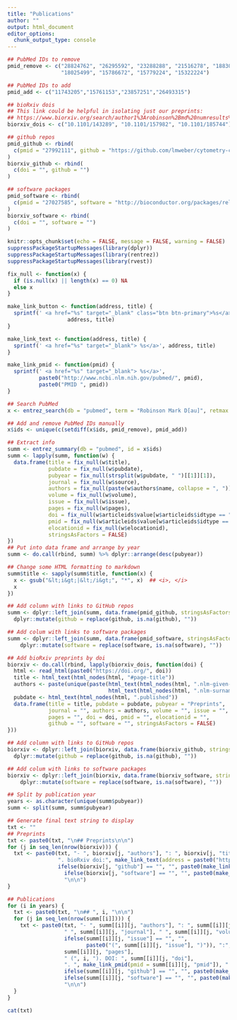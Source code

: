 ```yaml
---
title: "Publications"
author: ""
output: html_document
editor_options: 
  chunk_output_type: console
---
```


```r
## PubMed IDs to remove
pmid_remove <- c("28824762", "26295592", "23288288", "21516278", "18830830", 
                 "18025499", "15786672", "15779224", "15322224")

## PubMed IDs to add
pmid_add <- c("11743205","15761153","23857251","26493315")

## bioRxiv dois
## This link could be helpful in isolating just our preprints:
## https://www.biorxiv.org/search/author1%3Arobinson%2Bmd%20numresults%3A100%20sort%3Apublication-date%20direction%3Adescending%20format_result%3Astandard
biorxiv_dois <- c("10.1101/143289", "10.1101/157982", "10.1101/185744")

## github repos
pmid_github <- rbind(
  c(pmid = "27992111", github = "https://github.com/lmweber/cytometry-clustering-comparison")
)
biorxiv_github <- rbind(
  c(doi = "", github = "")
)

## software packages
pmid_software <- rbind(
  c(pmid = "27027585", software = "http://bioconductor.org/packages/release/bioc/html/iCOBRA.html")
)
biorxiv_software <- rbind(
  c(doi = "", software = "")
)
```


```r
knitr::opts_chunk$set(echo = FALSE, message = FALSE, warning = FALSE)
suppressPackageStartupMessages(library(dplyr))
suppressPackageStartupMessages(library(rentrez))
suppressPackageStartupMessages(library(rvest))
```

```r
fix_null <- function(x) {
  if (is.null(x) || length(x) == 0) NA
  else x
}

make_link_button <- function(address, title) {
  sprintf(' <a href="%s" target="_blank" class="btn btn-primary">%s</a>', 
                   address, title)
}

make_link_text <- function(address, title) {
  sprintf(' <a href="%s" target="_blank"> %s</a>', address, title)
}

make_link_pmid <- function(pmid) {
  sprintf(' <a href="%s" target="_blank"> %s</a>',
          paste0("http://www.ncbi.nlm.nih.gov/pubmed/", pmid),
          paste0("PMID ", pmid))
}
```


```r
## Search PubMed
x <- entrez_search(db = "pubmed", term = "Robinson Mark D[au]", retmax = 1000)

## Add and remove PubMed IDs manually
x$ids <- unique(c(setdiff(x$ids, pmid_remove), pmid_add))

## Extract info
summ <- entrez_summary(db = "pubmed", id = x$ids)
summ <- lapply(summ, function(w) {
  data.frame(title = fix_null(w$title), 
             pubdate = fix_null(w$pubdate),
             pubyear = fix_null(strsplit(w$pubdate, " ")[[1]][1]), 
             journal = fix_null(w$source), 
             authors = fix_null(paste(w$authors$name, collapse = ", ")),
             volume = fix_null(w$volume),
             issue = fix_null(w$issue),
             pages = fix_null(w$pages), 
             doi = fix_null(w$articleids$value[w$articleids$idtype == "doi"]),
             pmid = fix_null(w$articleids$value[w$articleids$idtype == "pubmed"]),
             elocationid = fix_null(w$elocationid),
             stringsAsFactors = FALSE)
})
## Put into data frame and arrange by year
summ <- do.call(rbind, summ) %>% dplyr::arrange(desc(pubyear))
```

```r
## Change some HTML formatting to markdown
summ$title <- sapply(summ$title, function(x) {
  x <- gsub("&lt;i&gt;|&lt;/i&gt;", "*", x)  ## <i>, </i>
  x
})
```

```r
## Add column with links to GitHub repos
summ <- dplyr::left_join(summ, data.frame(pmid_github, stringsAsFactors = FALSE)) %>%
  dplyr::mutate(github = replace(github, is.na(github), ""))

## Add colum with links to software packages
summ <- dplyr::left_join(summ, data.frame(pmid_software, stringsAsFactors = FALSE)) %>%
    dplyr::mutate(software = replace(software, is.na(software), ""))
```

```r
## Add bioRxiv preprints by doi
biorxiv <- do.call(rbind, lapply(biorxiv_dois, function(doi) {
  html <- read_html(paste0("https://doi.org/", doi))
  title <- html_text(html_nodes(html, "#page-title"))
  authors <- paste(unique(paste(html_text(html_nodes(html, ".nlm-given-names")), 
                                html_text(html_nodes(html, ".nlm-surname")))), collapse = ", ")
  pubdate <- html_text(html_nodes(html, ".published"))
  data.frame(title = title, pubdate = pubdate, pubyear = "Preprints", 
             journal = "", authors = authors, volume = "", issue = "", 
             pages = "", doi = doi, pmid = "", elocationid = "", 
             github = "", software = "", stringsAsFactors = FALSE)
}))
```

```r
## Add column with links to GitHub repos
biorxiv <- dplyr::left_join(biorxiv, data.frame(biorxiv_github, stringsAsFactors = FALSE)) %>%
  dplyr::mutate(github = replace(github, is.na(github), ""))

## Add colum with links to software packages
biorxiv <- dplyr::left_join(biorxiv, data.frame(biorxiv_software, stringsAsFactors = FALSE)) %>%
    dplyr::mutate(software = replace(software, is.na(software), ""))
```


```r
## Split by publication year
years <- as.character(unique(summ$pubyear))
summ <- split(summ, summ$pubyear)

## Generate final text string to display
txt <- ""
## Preprints
txt <- paste0(txt, "\n## Preprints\n\n")
for (j in seq_len(nrow(biorxiv))) {
  txt <- paste0(txt, "- ", biorxiv[j, "authors"], ": ", biorxiv[j, "title"], 
                ". bioRxiv doi:", make_link_text(address = paste0("https://doi.org/", biorxiv[j, "doi"]), title = paste0("https://doi.org/", biorxiv[j, "doi"])), ". ", 
                ifelse(biorxiv[j, "github"] == "", "", paste0(make_link_text(address = biorxiv[j, "github"], title = "GitHub repo"), ". ")), 
                  ifelse(biorxiv[j, "software"] == "", "", paste0(make_link_text(address = biorxiv[j, "software"], title = "Software"), ". ")), 
                  "\n\n")
}

## Publications
for (i in years) {
  txt <- paste0(txt, "\n## ", i, "\n\n")
  for (j in seq_len(nrow(summ[[i]]))) {
    txt <- paste0(txt, "- ", summ[[i]][j, "authors"], ": ", summ[[i]][j, "title"], 
                  " ", summ[[i]][j, "journal"], " ", summ[[i]][j, "volume"],
                  ifelse(summ[[i]][j, "issue"] == "", "", 
                         paste0("(", summ[[i]][j, "issue"], ")")), ":",
                  summ[[i]][j, "pages"], 
                  " (", i, "). DOI: ", summ[[i]][j, "doi"],
                  ". ", make_link_pmid(pmid = summ[[i]][j, "pmid"]), ". ",  
                  ifelse(summ[[i]][j, "github"] == "", "", paste0(make_link_text(address = summ[[i]][j, "github"], title = "GitHub repo"), ". ")), 
                  ifelse(summ[[i]][j, "software"] == "", "", paste0(make_link_text(address = summ[[i]][j, "software"], title = "Software"), ". ")), 
                  "\n\n")
  }
}
```

```r
cat(txt)
```

